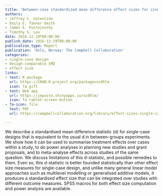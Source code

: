 ```yaml
---
title: 'Between-case standardized mean difference effect sizes for single-case designs: A primer and tutorial using the scdhlm web application'
authors:
- Jeffrey C. Valentine
- Emily E. Tanner-Smith
- James E. Pustejovsky
- Timothy S. Lau
date: 2016-12-19T00:00:00
publish_date: 2016-12-19T00:00:00
publication_type: Report
publication: 'Oslo, Norway: The Campbell Collaboration'
categories:
- single-case design
- design-comparable SMD
- effect size
links:
- text: R package
  url: https://CRAN.R-project.org/package=scdhlm
  icon: fa gift
- text: Web app
  url: https://jepusto.shinyapps.io/scdhlm/
  icon: fa tablet-screen-button
- fa-icon: file
  text: PDF
  url: https://campbellcollaboration.org/library/effect-sizes-single-case-designs-campbell-discussion-paper-1.html

---
```



We describe a standardised mean difference statistic (d) for single-case designs that is equivalent to the usual d in between-groups experiments. We show how it can be used to summarise treatment effects over cases within a study, to do power analyses in planning new studies and grant proposals, and to meta-analyse effects across studies of the same question. We discuss limitations of this d-statistic, and possible remedies to them. Even so, this d-statistic is better founded statistically than other effect size measures for single-case design, and unlike many general linear model approaches such as multilevel modelling or generalised additive models, it produces a standardised effect size that can be integrated over studies with different outcome measures. SPSS macros for both effect size computation and power analysis are available.

